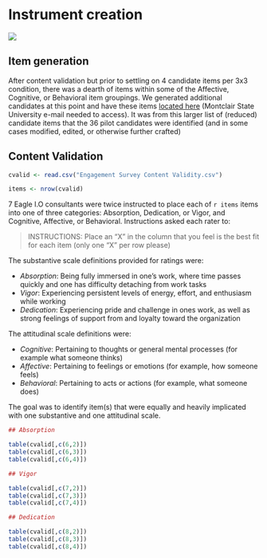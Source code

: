 # Instrument creation

![](develop.jpg)

## Item generation

After content validation but prior to settling on 4 candidate items per 3x3 condition, there was a dearth of items within some of the Affective, Cognitive, or Behavioral item groupings. We generated additional candidates at this point and have these items [located here](https://docs.google.com/document/d/1whB4Ve4aDDl3bxx3dIlloouTDy1ScCcxrT3gK6s9DyU/edit?usp=sharing) (Montclair State University e-mail needed to access). It was from this larger list of (reduced) candidate items that the 36 pilot candidates were identified (and in some cases modified, edited, or otherwise further crafted)


## Content Validation {#CValid}

```r

cvalid <- read.csv("Engagement Survey Content Validity.csv")

items <- nrow(cvalid)

```

7 Eagle I.O consultants were twice instructed to place each of `r items` items into one of three categories: Absorption, Dedication, or Vigor, and Cognitive, Affective, or Behavioral. Instructions asked each rater to:

> INSTRUCTIONS: Place an "X" in the column that you feel is the best fit for each item (only one "X" per row please)

The substantive scale definitions provided for ratings were: 

+ *Absorption*: Being fully immersed in one’s work, where time passes quickly and one has difficulty detaching from work tasks
+ *Vigor*: Experiencing persistent levels of energy, effort, and enthusiasm while working
+ *Dedication*: Experiencing pride and challenge in ones work, as well as strong feelings of support from and loyalty toward the organization

The attitudinal scale definitions were:

+ *Cognitive*: Pertaining to thoughts or general mental processes (for example what someone thinks)
+ *Affective*: Pertaining to feelings or emotions (for example, how someone feels)
+ *Behavioral*: Pertaining to acts or actions (for example, what someone does) 

The goal was to identify item(s) that were equally and heavily implicated with one substantive and one attitudinal scale.

```r
## Absorption

table(cvalid[,c(6,2)])
table(cvalid[,c(6,3)])
table(cvalid[,c(6,4)])
```

```r
## Vigor

table(cvalid[,c(7,2)])
table(cvalid[,c(7,3)])
table(cvalid[,c(7,4)])
```

```r
## Dedication

table(cvalid[,c(8,2)])
table(cvalid[,c(8,3)])
table(cvalid[,c(8,4)])
```

